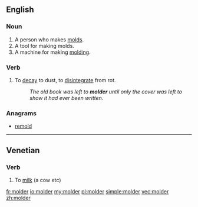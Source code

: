{{also|mölder}}
==English==

===Noun===
{{en-noun}}

# A person who makes [[mold]]s.
# A tool for making molds.
# A machine for making [[molding]].

===Verb===
{{en-verb}}

# To [[decay]] to dust, to [[disintegrate]] from rot.
#: ''The old book was left to '''molder''' until only the cover was left to show it had ever been written.''

===Anagrams===
* [[remold#English|remold]]
----
==Venetian==

===Verb===
{{head|vec|verb}}

# To [[milk]] (a cow etc)

[[fr:molder]]
[[io:molder]]
[[my:molder]]
[[pl:molder]]
[[simple:molder]]
[[vec:molder]]
[[zh:molder]]